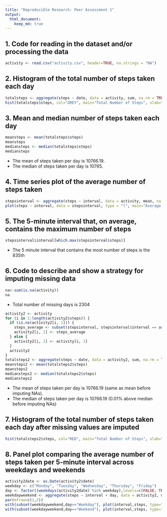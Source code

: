---
title: "Reproducible Research: Peer Assessment 1"
output: 
  html_document:
    keep_md: true
---
  
## 1. Code for reading in the dataset and/or processing the data
  
  ```{r}
activity <- read.csv("activity.csv", header=TRUE, na.strings = "NA")
```

## 2. Histogram of the total number of steps taken each day

```{r}
totalsteps <- aggregate(steps ~ date, data = activity, sum, na.rm = TRUE)
hist(totalsteps$steps, col="GREY", main="Total Number of Steps", xlab="Number of Steps", ylim = c(0, 40))
```

## 3. Mean and median number of steps taken each day

```{r}
meansteps <- mean(totalsteps$steps)
meansteps
mediansteps <- median(totalsteps$steps)
mediansteps
````

* The mean of steps taken per day is 10766.19. 
* The median of steps taken per day is 10765.

## 4. Time series plot of the average number of steps taken

```{r}
stepsinterval <- aggregate(steps ~ interval, data = activity, mean, na.rm = TRUE)
plot(steps ~ interval, data = stepsinterval, type = "l", main="Average Number of Steps", xlab="Interval Through Day (Minutes)", ylab="Average Number of Steps")
```` 

## 5. The 5-minute interval that, on average, contains the maximum number of steps

```{r}
stepsinterval$interval[which.max(stepsinterval$steps)]
```

* The 5 minute interval that contains the most number of steps is the 835th

## 6. Code to describe and show a strategy for imputing missing data

```{r}
na<-sum(is.na(activity))
na
```

* Total number of missing days is 2304

```{r}
activity2 <- activity
for (i in 1:length(activity2$steps)) {
  if (is.na(activity2[i, 1])) {
    steps_average <- subset(stepsinterval, stepsinterval$interval == as.numeric(activity2[i,3]))$steps
    activity2[i, 1] <- steps_average
  } else {
    activity2[i, 1] <- activity[i, 1]
  }
  activity2
}
totalsteps2 <- aggregate(steps ~ date, data = activity2, sum, na.rm = TRUE)
meansteps2 <- mean(totalsteps2$steps)
meansteps2
mediansteps2 <- median(totalsteps2$steps)
mediansteps2
```

* The mean of steps taken per day is 10766.19 (same as mean before imputing NAs). 
* The median of steps taken per day is 10766.19 (0.01% above median before imputing NAs)

## 7. Histogram of the total number of steps taken each day after missing values are imputed

```{r}
hist(totalsteps2$steps, col="RED", main="Total Number of Steps", xlab="Number of Steps", ylim = c(0, 40))
```

## 8. Panel plot comparing the average number of steps taken per 5-minute interval across weekdays and weekends

```{r}
activity2date <- as.Date(activity2$date)
weekday <- c("Monday", "Tuesday", "Wednesday", "Thursday", "Friday")
day <- factor((weekdays(activity2date) %in% weekday),levels=c(FALSE, TRUE), labels=c("Weekend","Weekday"))
weekdayweekend <- aggregate(steps ~ interval + day, data = activity2, mean)
par(mfrow=c(1,2))
with(subset(weekdayweekend,day=="Weekday"), plot(interval,steps, type="l",main="Weekday",col="RED",ylim = c(0, 250)))
with(subset(weekdayweekend,day=="Weekend"), plot(interval,steps, type="l",main="Weekend",col="BLUE",ylim = c(0, 250)))
```